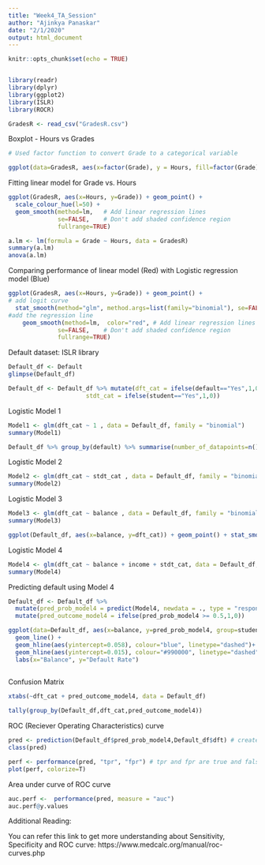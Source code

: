---
title: "Week4_TA_Session"
author: "Ajinkya Panaskar"
date: "2/1/2020"
output: html_document
---

```{r setup, include=FALSE}
knitr::opts_chunk$set(echo = TRUE)
```

```{r}


```

```{r}
library(readr)
library(dplyr)
library(ggplot2)
library(ISLR)
library(ROCR)
```


```{r}
GradesR <- read_csv("GradesR.csv")
```

Boxplot - Hours vs Grades

```{r}

# Used factor function to convert Grade to a categorical variable 

ggplot(data=GradesR, aes(x=factor(Grade), y = Hours, fill=factor(Grade))) + geom_boxplot() + ggtitle("BoxPlot for Hours of Studying vs. Grade") + labs(x="Grade", y="Hours")
```

Fitting linear model for Grade vs. Hours 

```{r}
ggplot(GradesR, aes(x=Hours, y=Grade)) + geom_point() +
  scale_colour_hue(l=50) + 
  geom_smooth(method=lm,   # Add linear regression lines
              se=FALSE,    # Don't add shaded confidence region
              fullrange=TRUE) 

```

```{r}
a.lm <- lm(formula = Grade ~ Hours, data = GradesR)
summary(a.lm)
anova(a.lm)

```

Comparing performance of linear model (Red) with Logistic regression model (Blue)
```{r}
ggplot(GradesR, aes(x=Hours, y=Grade)) + geom_point() + 
# add logit curve
  stat_smooth(method="glm", method.args=list(family="binomial"), se=FALSE) +
#add the regression line
    geom_smooth(method=lm,  color="red", # Add linear regression lines
              se=FALSE,    # Don't add shaded confidence region
              fullrange=TRUE) 
```

Default dataset: ISLR library

```{r}
Default_df <- Default
glimpse(Default_df)
```

```{r}
Default_df <- Default_df %>% mutate(dft_cat = ifelse(default=="Yes",1,0),
                      stdt_cat = ifelse(student=="Yes",1,0))
```

Logistic Model 1
```{r}
Model1 <- glm(dft_cat ~ 1 , data = Default_df, family = "binomial")
summary(Model1)

Default_df %>% group_by(default) %>% summarise(number_of_datapoints=n())
```

Logistic Model 2

```{r}
Model2 <- glm(dft_cat ~ stdt_cat , data = Default_df, family = "binomial")
summary(Model2)
```

Logistic Model 3

```{r}
Model3 <- glm(dft_cat ~ balance , data = Default_df, family = "binomial")
summary(Model3)

ggplot(Default_df, aes(x=balance, y=dft_cat)) + geom_point() + stat_smooth(method="glm", method.args=list(family="binomial"), se=FALSE)

```
Logistic Model 4

```{r}
Model4 <- glm(dft_cat ~ balance + income + stdt_cat, data = Default_df, family = "binomial")
summary(Model4)
```

Predicting default using Model 4

```{r}
Default_df <- Default_df %>% 
  mutate(pred_prob_model4 = predict(Model4, newdata = ., type = "response")) %>% 
  mutate(pred_outcome_model4 = ifelse(pred_prob_model4 >= 0.5,1,0))
```

```{r}
ggplot(data=Default_df, aes(x=balance, y=pred_prob_model4, group=student, colour=student)) +
  geom_line() +
  geom_hline(aes(yintercept=0.058), colour="blue", linetype="dashed")+
  geom_hline(aes(yintercept=0.015), colour="#990000", linetype="dashed") + 
  labs(x="Balance", y="Default Rate") 
  
```

Confusion Matrix

```{r}
xtabs(~dft_cat + pred_outcome_model4, data = Default_df)

tally(group_by(Default_df,dft_cat,pred_outcome_model4))
```

ROC (Reciever Operating Characteristics) curve

```{r}

pred <- prediction(Default_df$pred_prob_model4,Default_df$dft) # create a prediction object in R
class(pred)

perf <- performance(pred, "tpr", "fpr") # tpr and fpr are true and false positive rates
plot(perf, colorize=T)
```

Area under curve of ROC curve

```{r}
auc.perf <-  performance(pred, measure = "auc")
auc.perf@y.values
```

Additional Reading:

You can refer this link to get more understanding about Sensitivity, Specificity and ROC curve:
https://www.medcalc.org/manual/roc-curves.php
